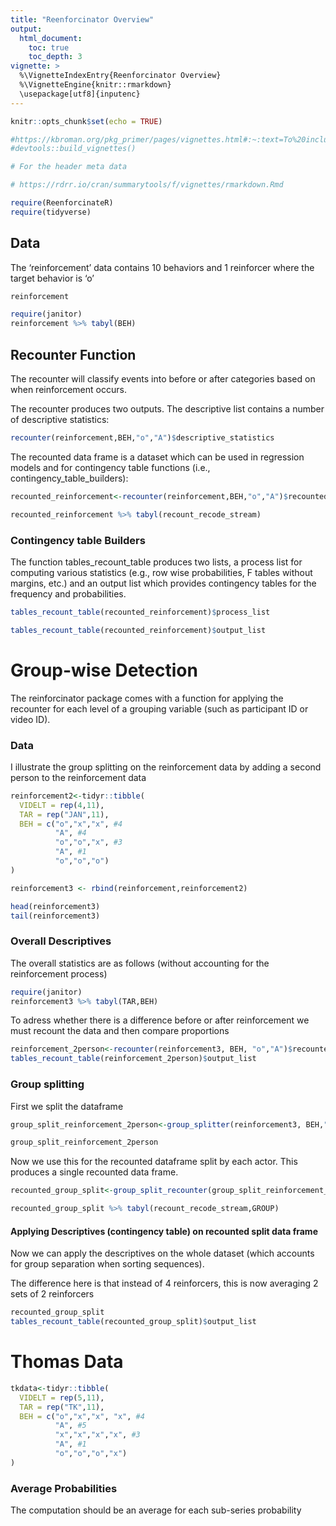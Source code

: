 ```yaml
---
title: "Reenforcinator Overview"
output:
  html_document:
    toc: true
    toc_depth: 3
vignette: >
  %\VignetteIndexEntry{Reenforcinator Overview}
  %\VignetteEngine{knitr::rmarkdown}
  \usepackage[utf8]{inputenc}
---
```


```r
knitr::opts_chunk$set(echo = TRUE)

#https://kbroman.org/pkg_primer/pages/vignettes.html#:~:text=To%20include%20an%20R%20Markdown%20document%20as%20a,vignette%20will%20be%20in%20the%20inst%2Fdoc%20folder.%20
#devtools::build_vignettes() 

# For the header meta data  

# https://rdrr.io/cran/summarytools/f/vignettes/rmarkdown.Rmd
```

```r
require(ReenforcinateR)
require(tidyverse)
```

## Data

The 'reinforcement' data contains 10 behaviors and 1 reinforcer where the target behavior is 'o'

```r
reinforcement
```

```r
require(janitor)
reinforcement %>% tabyl(BEH)
```

## Recounter Function 

The recounter will classify events into before or after categories based on when reinforcement occurs. 

The recounter produces two outputs. The descriptive list contains a number of descriptive statistics:

```r
recounter(reinforcement,BEH,"o","A")$descriptive_statistics
```


The recounted data frame is a dataset which can be used in regression models and for contingency table functions (i.e., contingency_table_builders):

```r
recounted_reinforcement<-recounter(reinforcement,BEH,"o","A")$recounted_data_frame
```

```r
recounted_reinforcement %>% tabyl(recount_recode_stream)
```

### Contingency table Builders

The function tables_recount_table produces two lists, a process list for computing various statistics (e.g., row wise probabilities, F tables without margins, etc.) and an output list which provides contingency tables for the frequency and probabilities. 


```r
tables_recount_table(recounted_reinforcement)$process_list
```

```r
tables_recount_table(recounted_reinforcement)$output_list
```

# Group-wise Detection

The reinforcinator package comes with a function for applying the recounter for each level of a grouping variable (such as participant ID or video ID). 

### Data 
I illustrate the group splitting on the reinforcement data by adding a second person to the reinforcement data 
```r

reinforcement2<-tidyr::tibble(
  VIDELT = rep(4,11),
  TAR = rep("JAN",11),
  BEH = c("o","x","x", #4
          "A", #4
          "o","o","x", #3
          "A", #1
          "o","o","o")
)

reinforcement3 <- rbind(reinforcement,reinforcement2)

head(reinforcement3)
tail(reinforcement3)

```


### Overall Descriptives
The overall statistics are as follows (without accounting for the reinforcement process)
```r
require(janitor)
reinforcement3 %>% tabyl(TAR,BEH)

```


To adress whether there is a difference before or after reinforcement we must recount the data and then compare proportions
```r
reinforcement_2person<-recounter(reinforcement3, BEH, "o","A")$recounted_data_frame
tables_recount_table(reinforcement_2person)$output_list
```


### Group splitting

First we split the dataframe 
```r

group_split_reinforcement_2person<-group_splitter(reinforcement3, BEH,"o","A", group = "TAR", actor = "TAR")

group_split_reinforcement_2person

```


Now we use this for the recounted dataframe split by each actor. This produces a single recounted data frame. 

```r

recounted_group_split<-group_split_recounter(group_split_reinforcement_2person, "BEH","o","A", actor = "TAR")

recounted_group_split %>% tabyl(recount_recode_stream,GROUP)

```


#### Applying Descriptives (contingency table) on recounted split data frame

Now we can apply the descriptives on the whole dataset (which accounts for group separation when sorting sequences). 


The difference here is that instead of 4 reinforcers, this is now averaging 2 sets of 2 reinforcers
```r
recounted_group_split
tables_recount_table(recounted_group_split)$output_list
```


# Thomas Data
```r
tkdata<-tidyr::tibble(
  VIDELT = rep(5,11),
  TAR = rep("TK",11),
  BEH = c("o","x","x", "x", #4
          "A", #5
          "x","x","x","x", #3
          "A", #1
          "o","o","o","x")
)


```


### Average Probabilities
The computation should be an average for each sub-series probability
